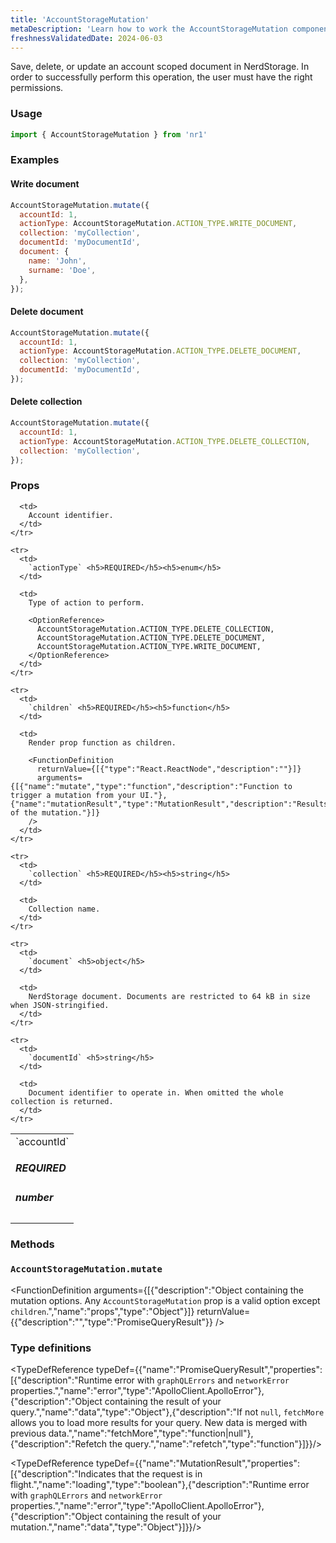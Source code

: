 ```yaml
---
title: 'AccountStorageMutation'
metaDescription: 'Learn how to work the AccountStorageMutation component'
freshnessValidatedDate: 2024-06-03
---
```


Save, delete, or update an account scoped document in NerdStorage. In order to successfully perform this operation, the user must have the right permissions.

### Usage

```js
import { AccountStorageMutation } from 'nr1'
```

### Examples

#### Write document

```js
AccountStorageMutation.mutate({
  accountId: 1,
  actionType: AccountStorageMutation.ACTION_TYPE.WRITE_DOCUMENT,
  collection: 'myCollection',
  documentId: 'myDocumentId',
  document: {
    name: 'John',
    surname: 'Doe',
  },
});
```

#### Delete document

```js
AccountStorageMutation.mutate({
  accountId: 1,
  actionType: AccountStorageMutation.ACTION_TYPE.DELETE_DOCUMENT,
  collection: 'myCollection',
  documentId: 'myDocumentId',
});
```

#### Delete collection

```js
AccountStorageMutation.mutate({
  accountId: 1,
  actionType: AccountStorageMutation.ACTION_TYPE.DELETE_COLLECTION,
  collection: 'myCollection',
});
```

### Props

<table>
  <tbody>
    <tr>
      <td>
        `accountId` <h5>REQUIRED</h5> <h5>number</h5>
      </td>

      <td>
        Account identifier.
      </td>
    </tr>

    <tr>
      <td>
        `actionType` <h5>REQUIRED</h5><h5>enum</h5>
      </td>

      <td>
        Type of action to perform.

        <OptionReference>
          AccountStorageMutation.ACTION_TYPE.DELETE_COLLECTION,
          AccountStorageMutation.ACTION_TYPE.DELETE_DOCUMENT,
          AccountStorageMutation.ACTION_TYPE.WRITE_DOCUMENT,
        </OptionReference>
      </td>
    </tr>

    <tr>
      <td>
        `children` <h5>REQUIRED</h5><h5>function</h5>
      </td>

      <td>
        Render prop function as children.

        <FunctionDefinition
          returnValue={[{"type":"React.ReactNode","description":""}]}
          arguments={[{"name":"mutate","type":"function","description":"Function to trigger a mutation from your UI."},{"name":"mutationResult","type":"MutationResult","description":"Results of the mutation."}]}
        />
      </td>
    </tr>

    <tr>
      <td>
        `collection` <h5>REQUIRED</h5><h5>string</h5>
      </td>

      <td>
        Collection name.
      </td>
    </tr>

    <tr>
      <td>
        `document` <h5>object</h5>
      </td>

      <td>
        NerdStorage document. Documents are restricted to 64 kB in size when JSON-stringified.
      </td>
    </tr>

    <tr>
      <td>
        `documentId` <h5>string</h5>
      </td>

      <td>
        Document identifier to operate in. When omitted the whole collection is returned.
      </td>
    </tr>
  </tbody>
</table>

### Methods

### `AccountStorageMutation.mutate`

<FunctionDefinition
  arguments={[{"description":"Object containing the mutation options. Any `AccountStorageMutation` prop is a valid option except `children`.","name":"props","type":"Object"}]}
  returnValue={{"description":"","type":"PromiseQueryResult"}}
/>

### Type definitions

<TypeDefReference typeDef={{"name":"PromiseQueryResult","properties":[{"description":"Runtime error with `graphQLErrors` and `networkError` properties.","name":"error","type":"ApolloClient.ApolloError"},{"description":"Object containing the result of your query.","name":"data","type":"Object"},{"description":"If not `null`, `fetchMore` allows you to load more results for your query. New data is merged with previous data.","name":"fetchMore","type":"function|null"},{"description":"Refetch the query.","name":"refetch","type":"function"}]}}/>

<TypeDefReference typeDef={{"name":"MutationResult","properties":[{"description":"Indicates that the request is in flight.","name":"loading","type":"boolean"},{"description":"Runtime error with `graphQLErrors` and `networkError` properties.","name":"error","type":"ApolloClient.ApolloError"},{"description":"Object containing the result of your mutation.","name":"data","type":"Object"}]}}/>
